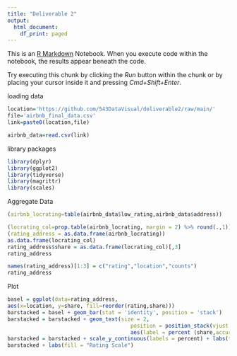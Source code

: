 ```yaml
---
title: "Deliverable 2"
output:
  html_document:
    df_print: paged
---
```


This is an [R Markdown](http://rmarkdown.rstudio.com) Notebook. When you execute code within the notebook, the results appear beneath the code. 

Try executing this chunk by clicking the *Run* button within the chunk or by placing your cursor inside it and pressing *Cmd+Shift+Enter*. 


loading data 
```r
location='https://github.com/543DataVisual/deliverable2/raw/main/'
file='airbnb_final_data.csv'
link=paste0(location,file)

airbnb_data=read.csv(link)
```
library packages
```r
library(dplyr)
library(ggplot2)
library(tidyverse)
library(magrittr)
library(scales)
```
Aggregate Data
```r
(airbnb_locrating=table(airbnb_data$low_rating,airbnb_data$address))

```
```r
(locrating_col=prop.table(airbnb_locrating, margin = 2) %>% round(.,1))
(rating_address = as.data.frame(airbnb_locrating))
as.data.frame(locrating_col)
rating_address$share = as.data.frame(locrating_col)[,3]
rating_address
```
```r
names(rating_address)[1:3] = c("rating","location","counts")
rating_address
```
Plot
```r
basel = ggplot(data=rating_address,
aes(x=location, y=share, fill=reorder(rating,share)))
barstacked = basel + geom_bar(stat = 'identity', position = 'stack')
barstacked = barstacked + geom_text(size = 2,
                                       position = position_stack(vjust = 0.6),
                                       aes(label = percent (share,accuracy = 0.1)))
barstacked = barstacked + scale_y_continuous(labels = percent) + labs(title= 'Airbnb Rating by Location')
barstacked + labs(fill = "Rating Scale")
```

